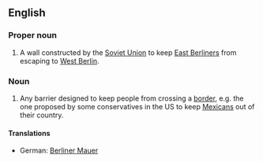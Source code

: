 {{wikipedia}}
==English==

===Proper noun===
{{en-proper noun|sg=[[Berlin]] [[wall|Wall]]}}
# A wall constructed by the [[Soviet Union]] to keep [[East Berliners]] from escaping to [[West Berlin]].

===Noun===
{{en-noun|sg=[[Berlin]] [[wall|Wall]]}}
# {{politics}} Any barrier designed to keep people from crossing a [[border]], e.g. the one proposed by some conservatives in the US to keep [[Mexicans]] out of their country.
====Translations====
* German: [[Berliner Mauer]] {{f}}